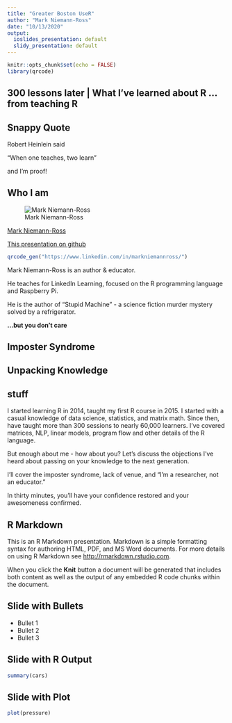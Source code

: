 ```yaml
---
title: "Greater Boston UseR"
author: "Mark Niemann-Ross"
date: "10/13/2020"
output:
  ioslides_presentation: default
  slidy_presentation: default
---
```


```r
knitr::opts_chunk$set(echo = FALSE)
library(qrcode)
```
 
## 300 lessons later | What I've learned about R ... from teaching R


## Snappy Quote

Robert Heinlein said 

"When one teaches, two learn" 


and I'm proof! 
 
## Who I am

![Mark Niemann-Ross](https://i2.wp.com/niemannross.com/wp-content/uploads/2018/08/cropped-mnr-in-japan-smaller.jpg)

[Mark Niemann-Ross](https://www.linkedin.com/in/markniemannross/)

[This presentation on github]()

```r
qrcode_gen("https://www.linkedin.com/in/markniemannross/")
```


Mark Niemann-Ross is an author & educator. 

He teaches for LinkedIn Learning, focused on the R programming language and Raspberry Pi. 

He is the author of "Stupid Machine" - a science fiction murder mystery solved by a refrigerator.

**...but you don't care**

## Imposter Syndrome

## Unpacking Knowledge 

## stuff

I started learning R in 2014, taught my first R course in 2015. I started with a casual knowledge of data science, statistics, and matrix math. Since then, have taught more than 300 sessions to nearly 60,000 learners. I've covered matrices, NLP, linear models, program flow and other details of the R language. 

 But enough about me - how about you? Let's discuss the objections I've heard about passing on your knowledge to the next generation. 

I'll cover the imposter syndrome, lack of venue, and "I'm a researcher, not an educator." 

In thirty minutes, you'll have your confidence restored and your awesomeness confirmed. 



## R Markdown

This is an R Markdown presentation. Markdown is a simple formatting syntax for authoring HTML, PDF, and MS Word documents. For more details on using R Markdown see <http://rmarkdown.rstudio.com>.

When you click the **Knit** button a document will be generated that includes both content as well as the output of any embedded R code chunks within the document.

## Slide with Bullets

- Bullet 1
- Bullet 2
- Bullet 3

## Slide with R Output

```r
summary(cars)
```

## Slide with Plot

```r
plot(pressure)
```
